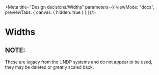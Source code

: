 
<Meta title="Design decisions/Widths" parameters={{
    viewMode: "docs",
    previewTabs: {
      canvas: { hidden: true }
    }
  }}/>

# Widths

## NOTE:

These are legacy from the UNDP systems and do not appear to be used, they may be deleted or greatly scaled back.

<DesignTokenDocBlock categoryName="Widths" maxHeight={600} viewType="table" />
